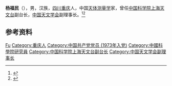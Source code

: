 '''杨福民'''（{{bd|1942年|12月|2011年|2月}}），男，汉族，[[四川|四川]][[重庆|重庆]]人，中国[[天体测量学|天体测量学]]家，曾任[[中国科学院上海天文台|中国科学院上海天文台]]副台长，[[中国天文学会|中国天文学会]]副理事长。<ref>{{Cite book|title=中华当代文化名人大辞典|author=张品兴, 殷登祥, 陈有进等主编|publisher=中国广播电视出版社|year=1992|isbn=9787504315137|location=北京|pages=}}</ref><ref>{{Cite web|title=优秀共产党员——杨福民（追认）|url=http://www.shao.ac.cn/dj/dyfc/201106/t20110629_3297804.html|accessdate=2021-01-01|work=上海天文台}}</ref>

== 参考资料 ==
{{reflist}}

{{中国人物小作品}}
{{Navboxes
| title  = 杨福民在[[中国天文学会|中国天文学会]]的职务
| list1  =
{{中国天文学会第八届理事会}}
}}

{{Authority control}}
{{DEFAULTSORT:Yang杨}}
[[Category:杨姓|Fu]]
[[Category:重庆人|Category:重庆人]]
[[Category:中国共产党党员_(1973年入党)|Category:中国共产党党员 (1973年入党)]]
[[Category:中國科學院研究員|Category:中國科學院研究員]]
[[Category:中国科学院上海天文台副台长|Category:中国科学院上海天文台副台长]]
[[Category:中国天文学会副理事长|Category:中国天文学会副理事长]]